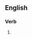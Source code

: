 ==English==

===Verb===
{{head|en|verb form}}

# {{present participle of|vociferate|lang=en|nocat=1}}